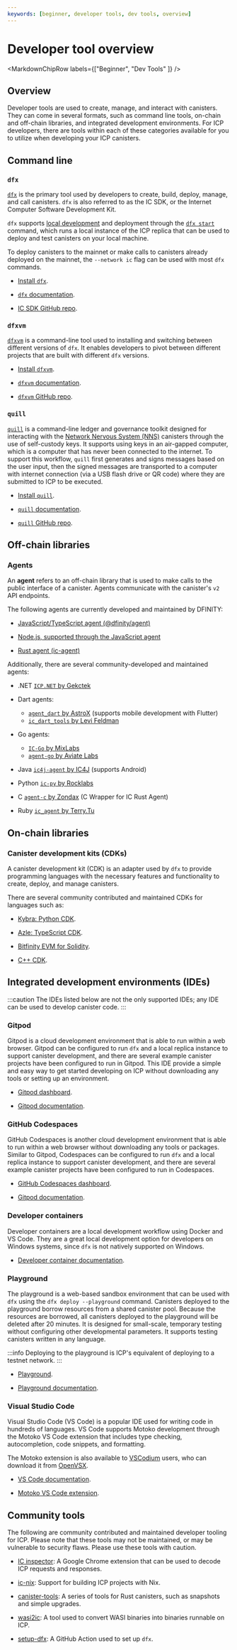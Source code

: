 ```yaml
---
keywords: [beginner, developer tools, dev tools, overview]
---
```



# Developer tool overview

<MarkdownChipRow labels={["Beginner", "Dev Tools" ]} />

## Overview

Developer tools are used to create, manage, and interact with canisters. They can come in several formats, such as command line tools, on-chain and off-chain libraries, and integrated development environments. For ICP developers, there are tools within each of these categories available for you to utilize when developing your ICP canisters.

## Command line

### `dfx`

[`dfx`](/docs/current/developer-docs/developer-tools/cli-tools/cli-reference/) is the primary tool used by developers to create, build, deploy, manage, and call canisters. `dfx` is also referred to as the IC SDK, or the Internet Computer Software Development Kit.

`dfx` supports [local development](/docs/current/developer-docs/getting-started/deploy/local) and deployment through the [`dfx start`](/docs/current/developer-docs/developer-tools/cli-tools/cli-reference/dfx-start) command, which runs a local instance of the ICP replica that can be used to deploy and test canisters on your local machine.

To deploy canisters to the mainnet or make calls to canisters already deployed on the mainnet, the `--network ic` flag can be used with most `dfx` commands.

- [Install `dfx`](/docs/current/developer-docs/getting-started/install/).

- [`dfx` documentation](/docs/current/developer-docs/developer-tools/cli-tools/cli-reference/).

- [IC SDK GitHub repo](https://github.com/dfinity/sdk).


### `dfxvm`

[`dfxvm`](/docs/current/developer-docs/developer-tools/cli-tools/dfxvm/docs/cli-reference/dfx/) is a command-line tool used to installing and switching between different versions of `dfx`. It enables developers to pivot between different projects that are built with different `dfx` versions.

- [Install `dfxvm`](/docs/current/developer-docs/getting-started/install#installing-dfx).

- [`dfxvm` documentation](/docs/current/developer-docs/developer-tools/cli-tools/dfxvm/docs/cli-reference/dfx/).

- [`dfxvm` GitHub repo](https://github.com/dfinity/dfxvm).

### `quill`

[`quill`](/docs/current/developer-docs/developer-tools/cli-tools/quill-cli-reference/) is a command-line ledger and governance toolkit designed for interacting with the [Network Nervous System (NNS)](/docs/current/developer-docs/daos/nns/overview) canisters through the use of self-custody keys. It supports using keys in an air-gapped computer, which is a computer that has never been connected to the internet. To support this workflow, `quill` first generates and signs messages based on the user input, then the signed messages are transported to a computer with internet connection (via a USB flash drive or QR code) where they are submitted to ICP to be executed.

- [Install `quill`](https://github.com/dfinity/quill?tab=readme-ov-file#download--install).

- [`quill` documentation](/docs/current/developer-docs/developer-tools/cli-tools/quill-cli-reference/).

- [`quill` GitHub repo](https://github.com/dfinity/quill).

## Off-chain libraries

### Agents

An **agent** refers to an off-chain library that is used to make calls to the public interface of a canister. Agents communicate with the canister's `v2` API endpoints.

The following agents are currently developed and maintained by DFINITY:

- [JavaScript/TypeScript agent (@dfinity/agent)](/docs/current/developer-docs/developer-tools/off-chain/agents/javascript-agent)

- [Node.js, supported through the JavaScript agent](/docs/current/developer-docs/developer-tools/off-chain/agents/nodejs)

- [Rust agent (ic-agent)](/docs/current/developer-docs/developer-tools/off-chain/agents/rust-agent)

Additionally, there are several community-developed and maintained agents:

- .NET [`ICP.NET` by Gekctek](https://github.com/Gekctek/ICP.NET)

- Dart agents:
  - [`agent_dart` by AstroX](https://github.com/AstroxNetwork/agent_dart) (supports mobile development with Flutter)
  - [`ic_dart_tools` by Levi Feldman](https://github.com/levifeldman/ic_tools_dart)

- Go agents:
  - [`IC-Go` by MixLabs](https://github.com/mix-labs/IC-Go)
  - [`agent-go` by Aviate Labs](https://github.com/aviate-labs/agent-go)

- Java [`ic4j-agent` by IC4J](https://github.com/ic4j/ic4j-agent) (supports Android)

- Python [`ic-py` by Rocklabs](https://github.com/rocklabs-io/ic-py)

- C [`agent-c` by Zondax](https://github.com/Zondax/icp-client-cpp) (C Wrapper for IC Rust Agent)

- Ruby [`ic_agent` by Terry.Tu](https://github.com/tuminfei/ic_agent)

## On-chain libraries

### Canister development kits (CDKs)

A canister development kit (CDK) is an adapter used by `dfx` to provide programming languages with the necessary features and functionality to create, deploy, and manage canisters.

There are several community contributed and maintained CDKs for languages such as:

- [Kybra: Python CDK](/docs/current/developer-docs/backend/python/).

- [Azle: TypeScript CDK](/docs/current/developer-docs/backend/typescript/).

- [Bitfinity EVM for Solidity](/docs/current/developer-docs/backend/solidity/).

- [C++ CDK](https://docs.icpp.world/).

## Integrated development environments (IDEs)

:::caution
The IDEs listed below are not the only supported IDEs; any IDE can be used to develop canister code.
:::

### Gitpod

Gitpod is a cloud development environment that is able to run within a web browser. Gitpod can be configured to run `dfx` and a local replica instance to support canister development, and there are several example canister projects have been configured to run in Gitpod. This IDE provide a simple and easy way to get started developing on ICP without downloading any tools or setting up an environment.

- [Gitpod dashboard](https://gitpod.io/).

- [Gitpod documentation](/docs/current/developer-docs/developer-tools/ide/gitpod).

### GitHub Codespaces

GitHub Codespaces is another cloud development environment that is able to run within a web browser without downloading any tools or packages. Similar to Gitpod, Codespaces can be configured to run `dfx` and a local replica instance to support canister development, and there are several example canister projects have been configured to run in Codespaces.

- [GitHub Codespaces dashboard](https://github.com/codespaces).

- [Gitpod documentation](/docs/current/developer-docs/developer-tools/ide/codespaces).

### Developer containers

Developer containers are a local development workflow using Docker and VS Code. They are a great local development option for developers on Windows systems, since `dfx` is not natively supported on Windows.

- [Developer container documentation](/docs/current/developer-docs/developer-tools/ide/dev-containers).

### Playground

The playground is a web-based sandbox environment that can be used with `dfx` using the `dfx deploy --playground` command. Canisters deployed to the playground borrow resources from a shared canister pool. Because the resources are borrowed, all canisters deployed to the playground will be deleted after 20 minutes. It is designed for small-scale, temporary testing without configuring other developmental parameters. It supports testing canisters written in any language.

:::info
Deploying to the playground is ICP's equivalent of deploying to a testnet network.
:::

- [Playground](https://m7sm4-2iaaa-aaaab-qabra-cai.ic0.app/).

- [Playground documentation](/docs/current/developer-docs/developer-tools/ide/playground).


### Visual Studio Code

Visual Studio Code (VS Code) is a popular IDE used for writing code in hundreds of languages. VS Code supports Motoko development through the Motoko VS Code extension that includes type checking, autocompletion, code snippets, and formatting.

The Motoko extension is also available to [VSCodium](https://vscodium.com/) users, who can download it from [OpenVSX](https://open-vsx.org/extension/dfinity-foundation/vscode-motoko).

- [VS Code documentation](/docs/current/developer-docs/developer-tools/ide/vs-code).

- [Motoko VS Code extension](https://github.com/dfinity/vscode-motoko).

## Community tools

The following are community contributed and maintained developer tooling for ICP. Please note that these tools may not be maintained, or may be vulnerable to security flaws. Please use these tools with caution.

- [IC inspector](https://chrome.google.com/webstore/detail/ic-inspector/meaadkenfkhjakkkdapaallimhbdofck): A Google Chrome extension that can be used to decode ICP requests and responses.

- [ic-nix](https://github.com/ninegua/ic-nix): Support for building ICP projects with Nix.

- [canister-tools](https://github.com/levifeldman/canister-tools): A series of tools for Rust canisters, such as snapshots and simple upgrades.

- [wasi2ic](https://github.com/wasm-forge/wasi2ic): A tool used to convert WASI binaries into binaries runnable on ICP.

- [setup-dfx](https://github.com/dfinity/setup-dfx): A GitHub Action used to set up `dfx`.